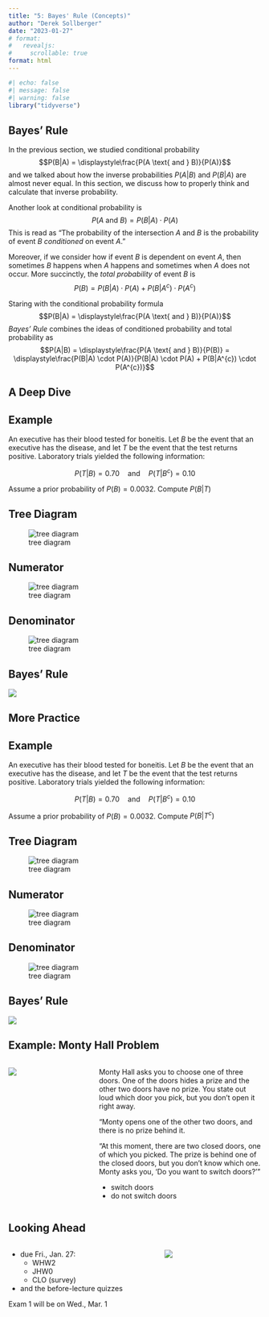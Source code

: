 ```yaml
---
title: "5: Bayes' Rule (Concepts)"
author: "Derek Sollberger"
date: "2023-01-27"
# format: 
#   revealjs:
#     scrollable: true
format: html
---
```


\newcommand{\ds}{\displaystyle}

```r
#| echo: false
#| message: false
#| warning: false
library("tidyverse")
```

## Bayes' Rule

In the previous section, we studied conditional probability
$$P(B|A) = \ds\frac{P(A \text{ and } B)}{P(A)}$$
and we talked about how the inverse probabilities $P(A|B)$ and $P(B|A)$ are almost never equal.  In this section, we discuss how to properly think and calculate that inverse probability.

:::{.callout-tip}
Another look at conditional probability is
$$P(A \text{ and } B) = P(B|A) \cdot P(A)$$
This is read as "The probability of the intersection $A$ and $B$ is the probability of event $B$ *conditioned* on event $A$."
:::

:::{.callout-tip}
Moreover, if we consider how if event $B$ is dependent on event $A$, then sometimes $B$ happens when $A$ happens and sometimes when $A$ does not occur.  More succinctly, the *total probability* of event $B$ is
$$P(B) = P(B|A) \cdot P(A) + P(B|A^{c}) \cdot P(A^{c})$$ 
:::

:::{.callout-note}
Staring with the conditional probability formula
$$P(B|A) = \ds\frac{P(A \text{ and } B)}{P(A)}$$
*Bayes' Rule* combines the ideas of conditioned probability and total probability as
$$P(A|B) = \ds\frac{P(A \text{ and } B)}{P(B)} = \ds\frac{P(B|A) \cdot P(A)}{P(B|A) \cdot P(A) + P(B|A^{c}) \cdot P(A^{c})}$$
:::

## A Deep Dive

:::: {.panel-tabset}

## Example

An executive has their blood tested for boneitis.  Let $B$ be the event that an executive has the disease, and let $T$ be the event that the test returns positive.  Laboratory trials yielded the following information:

$$P(T|B) = 0.70 \quad\text{and}\quad P(T|B^{c}) = 0.10$$

Assume a prior probability of $P(B) = 0.0032$.  Compute $P(B|T)$
    
## Tree Diagram

![tree diagram](boneitis1.png)

## Numerator

![tree diagram](boneitis2.png)

## Denominator

![tree diagram](boneitis3.png)

## Bayes' Rule

![](deepdive1.png)

::::

## More Practice

:::: {.panel-tabset}

## Example

An executive has their blood tested for boneitis.  Let $B$ be the event that an executive has the disease, and let $T$ be the event that the test returns positive.  Laboratory trials yielded the following information:

$$P(T|B) = 0.70 \quad\text{and}\quad P(T|B^{c}) = 0.10$$

Assume a prior probability of $P(B) = 0.0032$.  Compute $P(B|T^{c})$
    
## Tree Diagram

![tree diagram](boneitis1.png)

## Numerator

![tree diagram](boneitis4.png)

## Denominator

![tree diagram](boneitis5.png)

## Bayes' Rule

![](deepdive2.png)

::::


## Example: Monty Hall Problem

:::: {.columns}

::: {.column width="33%"}
![](Monty_open_door.png)	
:::

::: {.column width="67%"}
Monty Hall asks you to choose one of three doors. One of the doors hides a prize and the other two doors have no prize. You state out loud which door you pick, but you don’t open it right away.

"Monty opens one of the other two doors, and there is no prize behind it.
    \begin{center}
        \includegraphics[scale = 0.1]{images/Monty_open_door.jpg}
    \end{center}
    "At this moment, there are two closed doors, one of which you picked.  The prize is behind one of the closed doors, but you don’t know which one.  Monty asks you, 'Do you want to switch doors?' "

- switch doors
- do not switch doors
:::

::::


## Looking Ahead

:::: {.columns}

::: {.column width="60%"}
- due Fri., Jan. 27:
  - WHW2
  - JHW0
  - CLO (survey)
- and the before-lecture quizzes	
  
Exam 1 will be on Wed., Mar. 1

:::

::: {.column width="40%"}
![](gas_prices.png)

:::

::::

:::: {.columns}

::: {.column width="50%"}
	
:::

::: {.column width="50%"}

:::

::::

:::: {.panel-tabset}



::::
